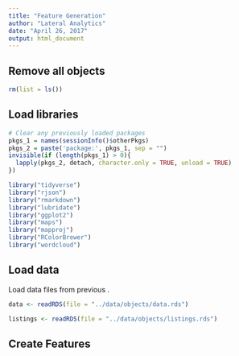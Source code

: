 ```yaml
---
title: "Feature Generation"
author: "Lateral Analytics"
date: "April 26, 2017"
output: html_document
---
```



## Remove all objects
```r
rm(list = ls())
```


## Load libraries
```r
# Clear any previously loaded packages
pkgs_1 = names(sessionInfo()$otherPkgs)
pkgs_2 = paste('package:', pkgs_1, sep = "")
invisible(if (length(pkgs_1) > 0){
  lapply(pkgs_2, detach, character.only = TRUE, unload = TRUE)
})

library("tidyverse")
library("rjson")
library("rmarkdown")
library("lubridate")
library("ggplot2")
library("maps")
library("mapproj")
library("RColorBrewer")
library("wordcloud")
```

## Load data
Load data files from previous .
```r

data <- readRDS(file = "../data/objects/data.rds")

listings <- readRDS(file = "../data/objects/listings.rds")

```

## Create Features
```r

```


